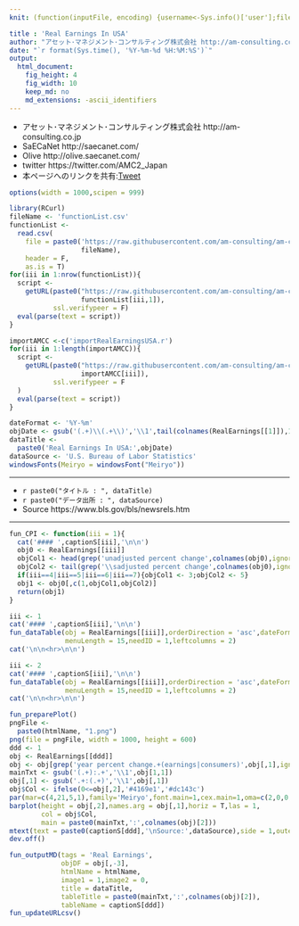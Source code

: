 ```yaml
---
knit: (function(inputFile, encoding) {username<-Sys.info()['user'];fileName<-'defaultPath.csv';pathToFile <-paste0('C:/Users/', username,'/Desktop/pathToCSV/');setwd(pathToFile);buf0<-read.csv(fileName,header = F,skip = 0,stringsAsFactor = F,check.names = F,fileEncoding = 'utf-8');timeStamp<-format(Sys.time(),'%Y%m%d%H%M%S');htmlName<-'RealEarningsUSA';rmarkdown::render(inputFile, encoding = encoding, output_file = paste0('C:/Users/',username,buf0[2,1],'charts/','am-consulting.co.jp-',htmlName,'.html')) })

title : 'Real Earnings In USA'
author: "アセット･マネジメント･コンサルティング株式会社 http://am-consulting.co.jp"
date: "`r format(Sys.time(), '%Y-%m-%d %H:%M:%S')`"
output: 
  html_document:
    fig_height: 4
    fig_width: 10
    keep_md: no
    md_extensions: -ascii_identifiers
---
```

<link href="http://knowledgevault.saecanet.com/components/rmarkdown-html.css" rel="stylesheet">
<script src="http://knowledgevault.saecanet.com/components/JavascriptCode.js"></script>
<style>.main-container {max-width : 1300px;}</style>

- アセット･マネジメント･コンサルティング株式会社 http://am-consulting.co.jp
- SaECaNet http://saecanet.com/
- Olive http://olive.saecanet.com/
- twitter https://twitter.com/AMC2_Japan
- 本ページへのリンクを共有:<a href="https://twitter.com/share" class="twitter-share-button" data-via="AMC2_Japan" data-size="large">Tweet</a> <script>!function(d,s,id){var js,fjs=d.getElementsByTagName(s)[0],p=/^http:/.test(d.location)?'http':'https';if(!d.getElementById(id)){js=d.createElement(s);js.id=id;js.src=p+'://platform.twitter.com/widgets.js';fjs.parentNode.insertBefore(js,fjs);}}(document, 'script', 'twitter-wjs');</script>

```r
options(width = 1000,scipen = 999)
```

```r
library(RCurl)
fileName <- 'functionList.csv'
functionList <-
  read.csv(
    file = paste0('https://raw.githubusercontent.com/am-consulting/am-consulting.github.io/master/csv/',
                  fileName),
    header = F,
    as.is = T)
for(iii in 1:nrow(functionList)){
  script <- 
    getURL(paste0("https://raw.githubusercontent.com/am-consulting/am-consulting.github.io/master/", 
                  functionList[iii,1]),
           ssl.verifypeer = F)
  eval(parse(text = script))
}
```

```r
importAMCC <-c('importRealEarningsUSA.r')
for(iii in 1:length(importAMCC)){
  script <-
    getURL(paste0("https://raw.githubusercontent.com/am-consulting/am-consulting.github.io/master/",
                  importAMCC[iii]),
           ssl.verifypeer = F
  )
  eval(parse(text = script))
}
```

```r
dateFormat <- '%Y-%m'
objDate <- gsub('(.+)\\(.+\\)','\\1',tail(colnames(RealEarnings[[1]]),1))
dataTitle <- 
  paste0('Real Earnings In USA:',objDate)
dataSource <- 'U.S. Bureau of Labor Statistics'
windowsFonts(Meiryo = windowsFont("Meiryo"))
```

***

- `r paste0("タイトル : ", dataTitle)`
- `r paste0("データ出所 : ", dataSource)`
- Source https://www.bls.gov/bls/newsrels.htm

***

```r
fun_CPI <- function(iii = 1){
  cat('#### ',captionS[iii],'\n\n')
  obj0 <- RealEarnings[[iii]]
  objCol1 <- head(grep('unadjusted percent change',colnames(obj0),ignore.case = T),1)
  objCol2 <- tail(grep('\\sadjusted percent change',colnames(obj0),ignore.case = T),1)
  if(iii==4|iii==5|iii==6|iii==7){objCol1 <- 3;objCol2 <- 5}
  obj1 <- obj0[,c(1,objCol1,objCol2)]
  return(obj1)
}
```

```r
iii <- 1
cat('#### ',captionS[iii],'\n\n')
fun_dataTable(obj = RealEarnings[[iii]],orderDirection = 'asc',dateFormat = 0,
              menuLength = 15,needID = 1,leftcolumns = 2)
cat('\n\n<hr>\n\n')
```

```r
iii <- 2
cat('#### ',captionS[iii],'\n\n')
fun_dataTable(obj = RealEarnings[[iii]],orderDirection = 'asc',dateFormat = 0,
              menuLength = 15,needID = 1,leftcolumns = 2)
cat('\n\n<hr>\n\n')
```

```r
fun_preparePlot()
pngFile <-
  paste0(htmlName, "1.png")
png(file = pngFile, width = 1000, height = 600)
ddd <- 1
obj <- RealEarnings[[ddd]]
obj <- obj[grep('year percent change.+(earnings|consumers)',obj[,1],ignore.case = T),c(1,ncol(obj))]
mainTxt <- gsub('(.+):.+','\\1',obj[1,1])
obj[,1] <- gsub('.+:(.+)','\\1',obj[,1])
obj$Col <- ifelse(0<=obj[,2],'#4169e1','#dc143c')
par(mar=c(4,21,5,1),family='Meiryo',font.main=1,cex.main=1,oma=c(2,0,0,0))
barplot(height = obj[,2],names.arg = obj[,1],horiz = T,las = 1,
        col = obj$Col,
        main = paste0(mainTxt,':',colnames(obj)[2]))
mtext(text = paste0(captionS[ddd],'\nSource:',dataSource),side = 1,outer = T)
dev.off()
```

```r
fun_outputMD(tags = 'Real Earnings',
             objDF = obj[,-3],
             htmlName = htmlName,
             image1 = 1,image2 = 0,
             title = dataTitle,
             tableTitle = paste0(mainTxt,':',colnames(obj)[2]),
             tableName = captionS[ddd])
fun_updateURLcsv()
```

<script>MakeNegative();</script>
<script>
  (function(i,s,o,g,r,a,m){i['GoogleAnalyticsObject']=r;i[r]=i[r]||function(){
  (i[r].q=i[r].q||[]).push(arguments)},i[r].l=1*new Date();a=s.createElement(o),
  m=s.getElementsByTagName(o)[0];a.async=1;a.src=g;m.parentNode.insertBefore(a,m)
  })(window,document,'script','https://www.google-analytics.com/analytics.js','ga');

  ga('create', 'UA-3077339-5', 'auto');
  ga('send', 'pageview');

</script>

